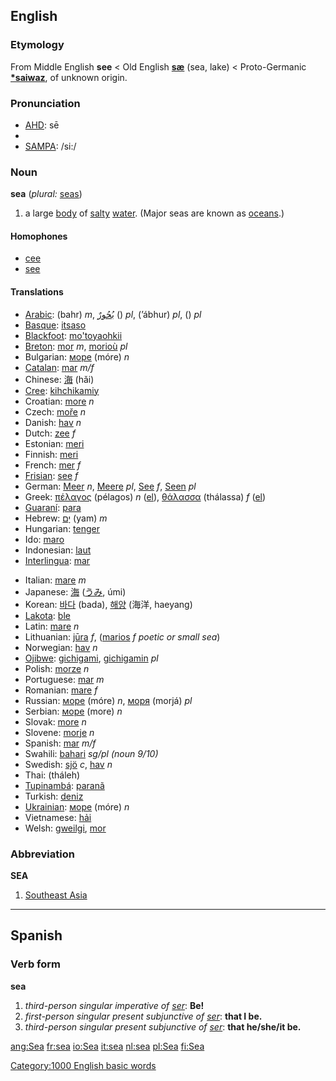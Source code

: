 ==English==
===Etymology===
From Middle English '''see''' < Old English '''[[sæ]]''' (sea, lake) < Proto-Germanic '''[[*saiwaz]]''', of unknown origin.

===Pronunciation===

*[[w:AHD|AHD]]: sē
*{{IPA|/siː/}}
*[[w:SAMPA|SAMPA]]: /si:/

===Noun===
'''sea''' (''plural:'' [[seas]])

# a large [[body]] of [[salty]] [[water]]. (Major seas are known as [[ocean]]s.)

====Homophones====

*[[cee]]
*[[see]]

====Translations====
{{top}}
*[[Arabic]]: {{ARchar|[[بحر|بَحْرٌ]]}} (bahr) ''m'', [[بحر|بُحُورٌ]] ({{IPAchar|buhúːr}}) ''pl'', {{ARchar|[[ابحر|أبْحُرٌ]]}} (’ábhur) ''pl'', {{ARchar|[[بحار|بِحَارٌ]]}} ({{IPAchar|biháːr}}) ''pl''
*[[Basque]]: [[itsaso]]
*[[Blackfoot]]: [[mo'toyaohkii]]
*[[Breton]]: [[mor]] ''m'', [[morioù]] ''pl''
*Bulgarian: [[море]] (móre) ''n''
*[[Catalan]]: [[mar]] ''m/f''
*Chinese: [[海]] (hǎi)
*[[Cree]]: [[kihchikamiy]]
*Croatian: [[more#Croatian|more]] ''n''
*Czech: [[moře]] ''n''
*Danish: [[hav]] ''n''
*Dutch: [[zee]] ''f''
*Estonian: [[meri]]
*Finnish: [[meri]]
*French: [[mer]] ''f''
*[[Frisian]]: [[see#Frisian|see]] ''f''
*German: [[Meer]] ''n'', [[Meere]] ''pl'', [[See#German|See]] ''f'', [[Seen#German|Seen]] ''pl''
*Greek: [[πέλαγος]] (pélagos) ''n'' ([[:el:Πέλαγος|el]]), [[θάλασσα]]  (thálassa) ''f'' ([[:el:Θάλασσα|el]])
*[[Guaraní]]: [[para#Guaraní|para]]
*Hebrew: [[ים|יָם]] (yam) ''m''
*Hungarian: [[tenger]]  
*Ido: [[maro]]
*Indonesian: [[laut]]
*[[Interlingua]]: [[mar]]
{{mid}}
*Italian: [[mare#Italian|mare]] ''m''
*Japanese: [[海]] ([[うみ]], úmi)
*Korean: [[바다]] (bada), [[해양]] (海洋, haeyang)
*[[Lakota]]: [[ble]]
*Latin: [[mare#Latin|mare]] ''n''
*Lithuanian: [[jūra]] ''f'', ([[marios]] ''f'' ''poetic or small sea'')
*Norwegian: [[hav]] ''n''
*[[Ojibwe]]: [[gichigami]], [[gichigamin]] ''pl''
*Polish: [[morze]] ''n''
*Portuguese: [[mar]] ''m''
*Romanian: [[mare#Romanian|mare]] ''f''
*Russian: [[море]] (móre) ''n'', [[моря]] (morjá) ''pl''
*Serbian: [[море]] (more) ''n''
*Slovak: [[more#Slovak|more]] ''n''
*Slovene: [[morje]] ''n''
*Spanish: [[mar]] ''m/f''
*Swahili: [[bahari]] ''sg/pl (noun 9/10)''
*Swedish: [[sjö]] ''c'', [[hav]] ''n''
*Thai: {{THchar|[[ทะเล]]}} (tháleh)
*[[Tupinambá]]: [[paranã]]
*Turkish: [[deniz]]
*[[Ukrainian]]: [[море]] (móre) ''n''
*Vietnamese: [[hải]]
*Welsh: [[gweilgi]], [[mor]]
{{bottom}}

===Abbreviation===
'''SEA'''
#[[Southeast Asia]]

----

==Spanish==
===Verb form===
'''sea'''

# ''third-person singular imperative of [[ser]]'': '''Be!'''
# ''first-person singular present subjunctive of [[ser]]'': '''that I be.'''
# ''third-person singular present subjunctive of [[ser]]'': '''that he/she/it be.'''

[[Category:1000 English basic words]]

[[ang:Sea]]
[[fr:sea]]
[[io:Sea]]
[[it:sea]]
[[nl:sea]]
[[pl:Sea]]
[[fi:Sea]]
